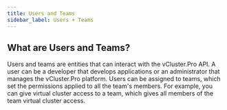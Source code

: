 ```yaml
---
title: Users and Teams
sidebar_label: Users + Teams
---
```


## What are Users and Teams?

Users and teams are entities that can interact with the vCluster.Pro API. A user can
be a developer that develops applications or an administrator that manages the
vCluster.Pro platform. Users can be assigned to teams, which set the permissions applied
to all the team's members. For example, you can give virtual cluster access to a team, which
gives all members of the team virtual cluster access.
